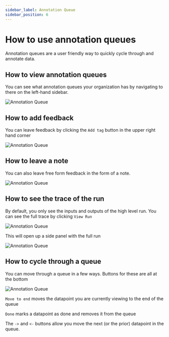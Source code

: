```yaml
---
sidebar_label: Annotation Queue
sidebar_position: 6
---
```


# How to use annotation queues

Annotation queues are a user friendly way to quickly cycle through and annotate data.

## How to view annotation queues

You can see what annotation queues your organization has by navigating to there on the left-hand sidebar.

![Annotation Queue](../static/annotation_queue.png)

## How to add feedback

You can leave feedback by clicking the `Add tag` button in the upper right hand corner

![Annotation Queue](../static/add_tag.png)

## How to leave a note

You can also leave free form feedback in the form of a note.

![Annotation Queue](../static/notes.png)

## How to see the trace of the run

By default, you only see the inputs and outputs of the high level run.
You can see the full trace by clicking `View Run`

![Annotation Queue](../static/view_run.png)

This will open up a side panel with the full run

![Annotation Queue](../static/queue_side.png)

## How to cycle through a queue

You can move through a queue in a few ways. Buttons for these are all at the bottom

![Annotation Queue](../static/queue_buttons.png)

`Move to end` moves the datapoint you are currently viewing to the end of the queue

`Done` marks a datapoint as done and removes it from the queue

The `->` and `<-` buttons allow you move the next (or the prior) datapoint in the queue.